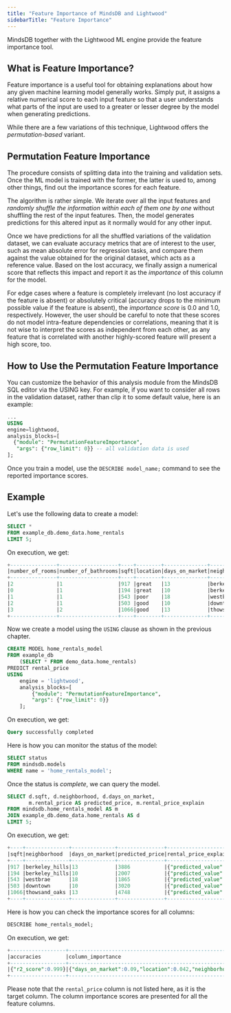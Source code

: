 ```yaml
---
title: "Feature Importance of MindsDB and Lightwood"
sidebarTitle: "Feature Importance"
---
```


MindsDB together with the Lightwood ML engine provide the feature importance tool.

## What is Feature Importance?

Feature importance is a useful tool for obtaining explanations about how any given machine learning model generally works. Simply put, it assigns a relative numerical score to each input feature so that a user understands what parts of the input are used to a greater or lesser degree by the model when generating predictions.

While there are a few variations of this technique, Lightwood offers the *permutation-based* variant.

## Permutation Feature Importance

The procedure consists of splitting data into the training and validation sets. Once the ML model is trained with the former, the latter is used to, among other things, find out the importance scores for each feature.

The algorithm is rather simple. We iterate over all the input features and *randomly shuffle the information within each of them one by one* without shuffling the rest of the input features. Then, the model generates predictions for this altered input as it normally would for any other input.

Once we have predictions for all the shuffled variations of the validation dataset, we can evaluate accuracy metrics that are of interest to the user, such as mean absolute error for regression tasks, and compare them against the value obtained for the original dataset, which acts as a reference value. Based on the lost accuracy, we finally assign a numerical score that reflects this impact and report it as the *importance* of this column for the model.

For edge cases where a feature is completely irrelevant (no lost accuracy if the feature is absent) or absolutely critical (accuracy drops to the minimum possible value if the feature is absent), the *importance score* is 0.0 and 1.0, respectively. However, the user should be careful to note that these scores do not model intra-feature dependencies or correlations, meaning that it is not wise to interpret the scores as independent from each other, as any feature that is correlated with another highly-scored feature will present a high score, too.

## How to Use the Permutation Feature Importance

You can customize the behavior of this analysis module from the MindsDB SQL editor via the USING key. For example, if you want to consider all rows in the validation dataset, rather than clip it to some default value, here is an example:

```sql
...
USING
engine=lightwood,
analysis_blocks=[
  {"module": "PermutationFeatureImportance", 
   "args": {"row_limit": 0}} -- all validation data is used 
];
```

Once you train a model, use the `DESCRIBE model_name;` command to see the reported importance scores.

## Example

Let's use the following data to create a model:

```sql
SELECT *
FROM example_db.demo_data.home_rentals
LIMIT 5;
```

On execution, we get:

```sql
+---------------+-------------------+----+--------+--------------+--------------+------------+
|number_of_rooms|number_of_bathrooms|sqft|location|days_on_market|neighborhood  |rental_price|
+---------------+-------------------+----+--------+--------------+--------------+------------+
|2              |1                  |917 |great   |13            |berkeley_hills|3901        |
|0              |1                  |194 |great   |10            |berkeley_hills|2042        |
|1              |1                  |543 |poor    |18            |westbrae      |1871        |
|2              |1                  |503 |good    |10            |downtown      |3026        |
|3              |2                  |1066|good    |13            |thowsand_oaks |4774        |
+---------------+-------------------+----+--------+--------------+--------------+------------+
```

Now we create a model using the `USING` clause as shown in the previous chapter.

```sql
CREATE MODEL home_rentals_model
FROM example_db
    (SELECT * FROM demo_data.home_rentals)
PREDICT rental_price
USING
    engine = 'lightwood',
    analysis_blocks=[
        {"module": "PermutationFeatureImportance", 
        "args": {"row_limit": 0}}
    ];
```

On execution, we get:

```sql
Query successfully completed
```

Here is how you can monitor the status of the model:

```sql
SELECT status
FROM mindsdb.models
WHERE name = 'home_rentals_model';
```

Once the status is *complete*, we can query the model.

```sql
SELECT d.sqft, d.neighborhood, d.days_on_market,
       m.rental_price AS predicted_price, m.rental_price_explain
FROM mindsdb.home_rentals_model AS m
JOIN example_db.demo_data.home_rentals AS d
LIMIT 5;
```

On execution, we get:

```sql
+----+--------------+--------------+---------------+---------------------------------------------------------------------------------------------------------------------------------------------+
|sqft|neighborhood  |days_on_market|predicted_price|rental_price_explain                                                                                                                         |
+----+--------------+--------------+---------------+---------------------------------------------------------------------------------------------------------------------------------------------+
|917 |berkeley_hills|13            |3886           |{"predicted_value": 3886, "confidence": 0.99, "anomaly": null, "truth": null, "confidence_lower_bound": 3805, "confidence_upper_bound": 3967}|
|194 |berkeley_hills|10            |2007           |{"predicted_value": 2007, "confidence": 0.99, "anomaly": null, "truth": null, "confidence_lower_bound": 1925, "confidence_upper_bound": 2088}|
|543 |westbrae      |18            |1865           |{"predicted_value": 1865, "confidence": 0.99, "anomaly": null, "truth": null, "confidence_lower_bound": 1783, "confidence_upper_bound": 1946}|
|503 |downtown      |10            |3020           |{"predicted_value": 3020, "confidence": 0.99, "anomaly": null, "truth": null, "confidence_lower_bound": 2938, "confidence_upper_bound": 3101}|
|1066|thowsand_oaks |13            |4748           |{"predicted_value": 4748, "confidence": 0.99, "anomaly": null, "truth": null, "confidence_lower_bound": 4667, "confidence_upper_bound": 4829}|
+----+--------------+--------------+---------------+---------------------------------------------------------------------------------------------------------------------------------------------+
```

Here is how you can check the importance scores for all columns:

```sql
DESCRIBE home_rentals_model;
```

On execution, we get:

```sql
+------------------+----------------------------------------------------------------------------------------------------------------------+----------------+-------------------------------------------------------------------------------------------+----------------------------------------------------------------------------------------------------------------------------------------------------+
|accuracies        |column_importance                                                                                                     |outputs         |inputs                                                                                     |model                                                                                                                                               |
+------------------+----------------------------------------------------------------------------------------------------------------------+----------------+-------------------------------------------------------------------------------------------+----------------------------------------------------------------------------------------------------------------------------------------------------+
|{"r2_score":0.999}|{"days_on_market":0.09,"location":0.042,"neighborhood":0,"number_of_bathrooms":0,"number_of_rooms":0.292,"sqft":0.999}|["rental_price"]|["number_of_rooms","number_of_bathrooms","sqft","location","days_on_market","neighborhood"]|encoders --> dtype_dict --> dependency_dict --> model --> problem_definition --> identifiers --> imputers --> analysis_blocks --> accuracy_functions|
+------------------+----------------------------------------------------------------------------------------------------------------------+----------------+-------------------------------------------------------------------------------------------+----------------------------------------------------------------------------------------------------------------------------------------------------+
```

Please note that the `rental_price` column is not listed here, as it is the target column. The column importance scores are presented for all the feature columns.
